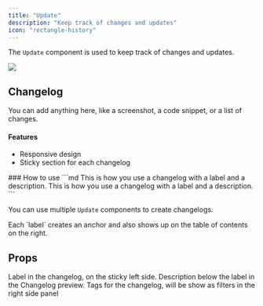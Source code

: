 ```yaml
---
title: "Update"
description: "Keep track of changes and updates"
icon: "rectangle-history"
---
```


The `Update` component is used to keep track of changes and updates.

<Update label="2024-10-12" description="v0.1.1">
  <Frame>
    <img
      className="block"
      src="https://mintlify-assets.b-cdn.net/hero-light.png"
    />
  </Frame>

  ## Changelog

  You can add anything here, like a screenshot, a code snippet, or a list of changes.

  #### Features
  - Responsive design
  - Sticky section for each changelog
</Update>

<Update label="2024-10-11" description="v0.1.0">
  ### How to use 
  ```md
  <Update label="2024-10-12" description="v0.1.1">
    This is how you use a changelog with a label 
    and a description.
  </Update>
  <Update label="2024-10-11" description="v0.1.0">
    This is how you use a changelog with a label 
    and a description.
  </Update>
  ```

  You can use multiple `Update` components to create changelogs.
</Update>

<Tip>
  Each `label` creates an anchor and also shows up on the table of contents on the right.
</Tip>

## Props

<ResponseField name="label" type="string" required>
  Label in the changelog, on the sticky left side.
</ResponseField>

<ResponseField name="description" type="string">
  Description below the label in the Changelog preview.
</ResponseField>

<ResponseField name="tags" type="array">
  Tags for the changelog, will be show as filters in the right side panel
</ResponseField>

